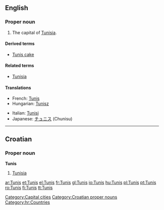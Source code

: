 ==English==
{{wikipedia}}

===Proper noun===
{{en-proper-noun}}

# The capital of [[Tunisia]].

====Derived terms====
*[[Tunis cake]]

====Related terms====
*[[Tunisia]]

====Translations====
{{top}}
*French: [[Tunis#French|Tunis]]
*Hungarian: [[Tunisz]]
{{mid}}
*Italian: [[Tunisi]] {{f}}
*Japanese: [[チュニス]] (Chunisu)
{{bottom}}

[[Category:Capital cities]]

----

==Croatian==

===Proper noun===
'''Tunis''' {{m}}

# [[Tunisia]]

[[Category:Croatian proper nouns]]
[[Category:hr:Countries]]

[[ar:Tunis]]
[[et:Tunis]]
[[el:Tunis]]
[[fr:Tunis]]
[[gl:Tunis]]
[[io:Tunis]]
[[hu:Tunis]]
[[pl:Tunis]]
[[pt:Tunis]]
[[ro:Tunis]]
[[fi:Tunis]]
[[tt:Tunis]]